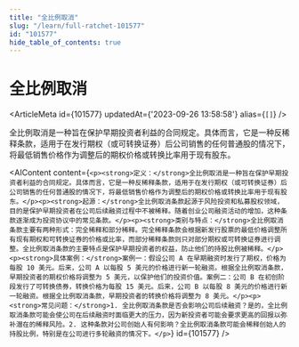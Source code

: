 ```yaml
---
title: "全比例取消"
slug: "/learn/full-ratchet-101577"
id: "101577"
hide_table_of_contents: true
---
```



# 全比例取消

<ArticleMeta id={101577} updatedAt={'2023-09-26 13:58:58'} alias={`[]`} />
<div className='border-solid border-b border-t-0 my-4 border-[var(--ifm-color-gray-300)]' />

全比例取消是一种旨在保护早期投资者利益的合同规定。具体而言，它是一种反稀释条款，适用于在发行期权（或可转换证券）后公司销售的任何普通股的情况下，将最低销售价格作为调整后的期权价格或转换比率用于现有股东。

<AIContent content={`<p><strong>定义：</strong>全比例取消是一种旨在保护早期投资者利益的合同规定。具体而言，它是一种反稀释条款，适用于在发行期权（或可转换证券）后公司销售的任何普通股的情况下，将最低销售价格作为调整后的期权价格或转换比率用于现有股东。</p><p><strong>起源：</strong>全比例取消条款起源于风险投资和私募股权领域，目的是保护早期投资者在公司后续融资过程中不被稀释。随着创业公司融资活动的增加，这种条款逐渐成为投资协议中的常见条款。</p><p><strong>类别与特点：</strong>全比例取消条款主要有两种形式：完全稀释和部分稀释。完全稀释条款会根据新发行股票的最低价格调整所有现有期权和可转换证券的价格或比率，而部分稀释条款则只对部分期权或可转换证券进行调整。全比例取消条款的主要特点是保护早期投资者的权益，防止他们的持股比例被稀释。</p><p><strong>具体案例：</strong>案例一：假设公司 A 在早期融资时发行了期权，价格为每股 10 美元。后来，公司 A 以每股 5 美元的价格进行新一轮融资。根据全比例取消条款，早期投资者的期权价格将调整为 5 美元，以保护他们的投资价值。案例二：公司 B 在初创阶段发行了可转换债券，转换价格为每股 15 美元。后来，公司 B 以每股 8 美元的价格进行新一轮融资。根据全比例取消条款，早期投资者的转换价格将调整为 8 美元。</p><p><strong>常见问题：</strong>1. 全比例取消条款是否会影响公司后续融资？是的，全比例取消条款可能会使公司在后续融资时面临更大的压力，因为新投资者可能会要求更高的回报以弥补潜在的稀释风险。2. 这种条款对公司创始人有何影响？全比例取消条款可能会稀释创始人的持股比例，特别是在公司进行多轮融资的情况下。</p>`} id={101577} />
